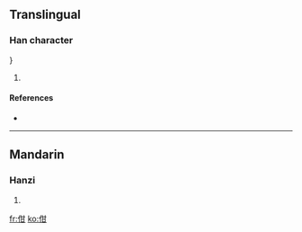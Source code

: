 ==Translingual==

===Han character===
{{Han char|rn=9|rad=人|as=05|sn=7|four=|canj=人廿一 (OTM)|ids=⿰[[亻]][[甘]]}}}

# {{defn|Han|sort=人05}}

====References====
* {{Han ref|kx=0097.190|dkj=00493|dj=0206.070|hdz=10129.140|uh=4F44|ud=20292}}

----

==Mandarin==

===Hanzi===
{{cmn-hanzi|pin=[[bèn]] ([[ben4]]), [[hán]] ([[han2]]), [[tī]] ([[ti1]])|wg=pen<sup>4</sup>, han<sup>2</sup>, t'i<sup>1</sup>|y=ben4, han2, ti1}}

# {{defn|Mandarin}}

[[fr:佄]]
[[ko:佄]]